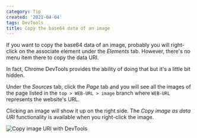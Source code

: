 ```yaml
---
category: Tip
created: '2021-04-04'
tags: DevTools
title: Copy the base64 data of an image
---
```


If you want to copy the base64 data of an image, probably you will right-click on the associate element under the _Elements_ tab. However, there's no menu item there to copy the data URI.

In fact, Chrome DevTools provides the ability of doing that but it's a little bit hidden.

Under the _Sources_ tab, click the _Page_ tab and you will see all the images of the page listed in the `top > WEB-URL > image` branch where `WEB-URL` represents the website's URL.

Clicking an image will show it up on the right side. The _Copy image as data URI_ functionality is available when you right-click the image.

![Copy image URI with DevTools](/assets/tips/copy-image-uri.png)

